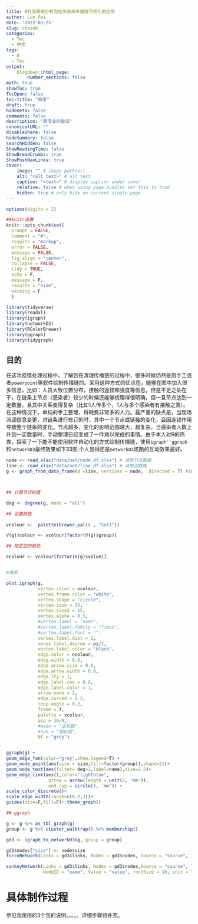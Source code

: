 ```yaml
---
title: R社交网络分析包在传染病传播链可视化的应用
author: Luo Fei
date: '2022-03-25'
slug: chainR
categories:
  - Tec
  - 中文
tags:
  - R
  - Tec
output:
    blogdown::html_page:
        number_sections: false 
math: true
showToc: true
TocOpen: false
toc-title: "目录"
draft: true
hidemeta: false
comments: false
description: "跨专业的尝试"
canonicalURL: ""
disableShare: false
hideSummary: false
searchHidden: false
ShowReadingTime: false
ShowBreadCrumbs: true
ShowPostNavLinks: true
cover:
    image: "" # image path/url
    alt: "<alt text>" # alt text
    caption: "<text>" # display caption under cover
    relative: false # when using page bundles set this to true
    hidden: true # only hide on current single page    
---
```


```r
options(digits = 2)

##knitr设置
knitr::opts_chunk$set(
  prompt = FALSE,
  comment = "#",
  results = "markup",
  error = FALSE,
  message = FALSE,
  fig.align = "center",
  collapse = FALSE,
  tidy = TRUE,
  echo = F,
  message = F,
  results = "hide",
  warning = F
  )

```



```r
library(tidyverse)
library(readxl)
library(igraph)
library(networkD3)
library(RColorBrewer)
library(ggraph)
library(tidygraph)
```
## 目的

在这次疫情处理过程中，了解到在清理传播链的过程中，很多时候仍然是用手工或者`powerpoint`等软件绘制传播链的。采用这种方式的优点在，能够在图中加入很多信息，比如：人员大致位置分布，接触的途径和强度等信息。但是不足之处在于，在链条上节点（感染者）较少的时候还能够梳理得很明确，但一旦节点达到一定数量，且其中关系变得复杂（比如1人传多个，1人与多个感染者有接触之类）。在这种情况下，单纯的手工整理，将耗费非常多的人力。最严重的缺点是，当现场流调信息变更，对链条进行修订的时，其中一个节点或链接的变化，会因连锁作用导致整个链条的变化。节点越多，变化的影响范围越大，越复杂。当感染者人数上升到一定数量时，手动整理已经变成了一件难以完成的事情。由于本人对R的热衷，探索了一下能不能使用软件自动化的方式绘制传播链，使用`igraph``ggraph`和`networkD3`最终效果如下33图,个人觉得还是`networkD3`炫酷的互动效果最好。


```r

node <- read_xlsx("data/net/node_df.xlsx") # 读取节点数据
line <- read_xlsx("data/net/line_df.xlsx") # 读取边数据
g <- graph_from_data_frame(d =line, vertices = node,  directed = T) #转换为graph对象



## 计算节点的度

deg <- degree(g, mode = "all")

## 设置颜色
  
vcolour <-  palette(brewer.pal(8 , "Set1"))

V(g)$colour <- vcolour[factor(V(g)$group)]

## 指定边的颜色

ecolour <- vcolour[factor(E(g)$value)]


#画图 

plot.igraph(g, 
            vertex.color = vcolour,
            vertex.frame.color = "white",
            vertex.shape = "circle",
            vertex.size = 25,
            vertex.size2 = 15,
            vertex.alpha = 0.5,
            #vertex.label = "name",
            #vertex.label.family = "Times",
            #vertex.label.font = ""，
            vertex.label.dist = 2,
            verex.label.degree = pi/2,
            vertex.label.color = "black",
            edge.color = ecolour,
            edeg.width = 0.8,
            edge.arrow.size = 0.8,
            edge.arrow.width = 0.8,
            edge.lty = 1,
            edge.label.cex = 0.8,
            edge.label.color = 1,
            arrow.mode = 2,
            edge.curved = 0.2,
            loop.angle = 0.2,
            frame = T,
            palette = vcolour,
            asp = 16/9,
            #main = "主标题",
            #sub = "副标题",
            bf = "grey") 


ggraph(g) + 
geom_edge_fan(color="grey",show.legend=T) + 
geom_node_point(aes(size = size,fill=factor(group)),shape=21)+ 
geom_node_text(aes(filter= deg>2,label=name),size=2.5)+
geom_edge_link(aes(),color="lightblue",
                arrow = arrow(length = unit(2, 'mm')), 
                end_cap = circle(3, 'mm')) +
scale_color_discrete()+
scale_edge_width(range=c(0.2,3))+
guides(size=F,fill=F)+ theme_graph()

```

```r
## ggraph

g <- g %>% as_tbl_graph(g)
group <- g %>% cluster_walktrap() %>% membership()

gd3 <- igraph_to_networkD3(g, group = group)

gd3$nodes["size"] <- node$size
forceNetwork(Links = gd3$links, Nodes = gd3$nodes, Source = "source", Target = "target", Value = "value", NodeID = "name", Group = "group", Nodesize = "size", opacity = 2, zoom = T, arrows = T, legend = F, opacityNoHover = 1, bounded = F,fontSize = 12 )

sankeyNetwork(Links = gd3$links, Nodes = gd3$nodes,Source = "source", Target = "target",
              NodeID = "name", Value = "value", fontSize = 16, unit = "Letter(s)", iterations = 20)


```

# 具体制作过程

参见我使用的3个包的说明。。。。。详细步骤待补充。

